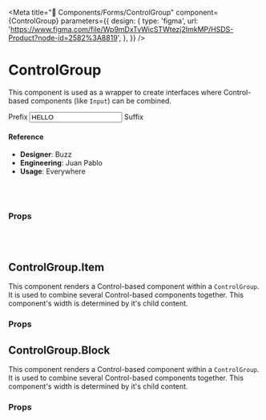 
<Meta
  title="🧬 Components/Forms/ControlGroup"
  component={ControlGroup}
  parameters={{
    design: {
      type: 'figma',
      url:
        'https://www.figma.com/file/Wp9mDxTvWicSTWtezj2ImkMP/HSDS-Product?node-id=2582%3A8819',
    },
  }}
/>

# ControlGroup

This component is used as a wrapper to create interfaces where Control-based components (like `Input`) can be combined.

<Canvas>
  <Story name="default">
    <ControlGroup>
      <ControlGroup.Item>
        <Input.AddOn>Prefix</Input.AddOn>
      </ControlGroup.Item>
      <ControlGroup.Block>
        <Input value="HELLO" />
      </ControlGroup.Block>
      <ControlGroup.Item>
        <Input.AddOn>Suffix</Input.AddOn>
      </ControlGroup.Item>
    </ControlGroup>
  </Story>
</Canvas>

#### Reference

- **Designer**: Buzz
- **Engineering**: Juan Pablo
- **Usage**: Everywhere

<br />
<br />

### Props

<ArgsTable of={ControlGroup} />

<br />
<br />

## ControlGroup.Item

This component renders a Control-based component within a `ControlGroup`. It is used to combine several Control-based components together.
This component's width is determined by it's child content.

### Props

<ArgsTable of={ControlGroup.Item} />

## ControlGroup.Block

This component renders a Control-based component within a `ControlGroup`. It is used to combine several Control-based components together.
This component's width is determined by it's child content.

### Props

<ArgsTable of={ControlGroup.Block} />
